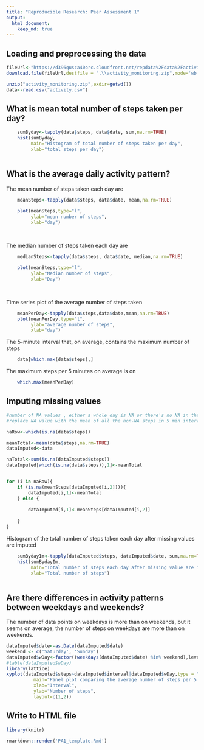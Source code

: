 ```yaml
---
title: "Reproducible Research: Peer Assessment 1"
output: 
  html_document:
    keep_md: true
---
```




## Loading and preprocessing the data
```r

fileUrl<-"https://d396qusza40orc.cloudfront.net/repdata%2Fdata%2Factivity.zip "
download.file(fileUrl,destfile = ".\\activity_monitoring.zip",mode='wb',cacheOK = FALSE)

unzip("activity_monitoring.zip",exdir=getwd())
data<-read.csv("activity.csv")

```


## What is mean total number of steps taken per day?
```r

    sumByday<-tapply(data$steps, data$date, sum,na.rm=TRUE)
    hist(sumByday,
         main="Histogram of total number of steps taken per day",
         xlab="total steps per day")
    
```

## What is the average daily activity pattern? 

The mean number of steps taken each day are    
```r

    meanSteps<-tapply(data$steps, data$date, mean,na.rm=TRUE)
    
    plot(meanSteps,type="l",
         ylab="mean number of steps",
         xlab="day")
    
    
```

The median number of steps taken each day are    
```r

    medianSteps<-tapply(data$steps, data$date, median,na.rm=TRUE)
    
    plot(meanSteps,type="l",
         ylab="Median number of steps",
         xlab="Day")
    
    
```  
    
Time series plot of the average number of steps taken
```r
    meanPerDay<-tapply(data$steps,data$date,mean,na.rm=TRUE)
    plot(meanPerDay,type="l",
         ylab="average number of steps",
         xlab="day")
```

The 5-minute interval that, on average, contains the maximum number of steps
```r
    data[which.max(data$steps),]
```


The maximum steps per 5 minutes on average is on

```r
    which.max(meanPerDay)
```

## Imputing missing values
```r
#number of NA values , either a whole day is NA or there's no NA in that day
#replace NA value with the mean of all the non-NA steps in 5 min interval

naRow<-which(is.na(data$steps))

meanTotal<-mean(data$steps,na.rm=TRUE)
dataImputed<-data

naTotal<-sum(is.na(dataImputed$steps))
dataImputed[which(is.na(data$steps)),1]<-meanTotal


for (i in naRow){
    if (is.na(meanSteps[dataImputed[i,2]])){
        dataImputed[i,1]<-meanTotal
    } else {
        
        dataImputed[i,1]<-meanSteps[dataImputed[i,2]]
    
    }
}

```



Histogram of the total number of steps taken each day after missing values are imputed
```r

    sumBydayIm<-tapply(dataImputed$steps, dataImputed$date, sum,na.rm=TRUE)
    hist(sumBydayIm,
         main="Total number of steps each day after missing value are imputed", 
         xlab="Total number of steps")
    
```




## Are there differences in activity patterns between weekdays and weekends?

The number of data points on weekdays is more than on weekends, but it seems on average, the number of steps on weekdays are more than on weekends.
```r

dataImputed$date<-as.Date(dataImputed$date)
weekend <- c('Saturday', 'Sunday')
dataImputed$wDay<-factor((weekdays(dataImputed$date) %in% weekend),levels<-c(TRUE,FALSE),labels=c('weekends','weekdays'))
#table(dataImputed$wDay)
library(lattice)
xyplot(dataImputed$steps~dataImputed$interval|dataImputed$wDay,type = "l",
          main="Panel plot comparing the average number of steps per 5 min",
          xlab="Interval",
          ylab="Number of steps",
          layout=c(1,2))

```


## Write to HTML file

```r
library(knitr)

rmarkdown::render('PA1_template.Rmd')

```